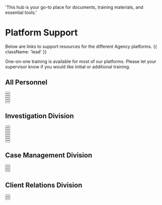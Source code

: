   'This hub is your go-to place for documents, training materials, and essential tools.'

# Platform Support

Below are links to support resources for the different Agency platforms. {{ className: 'lead' }}

<Note>
 One-on-one training is available for most of our platforms. Please let your supervisor know if you would like initial or additional training.
</Note>

## All Personnel

<div className="not-prose">
  <Button
    href="https://support.microsoft.com/en-US"
    variant="text"
    arrow="right"
    children="Microsoft 365"
  />
</div>
<div className="not-prose">
  <Button
    href="https://support.microsoft.com/en-us/teams"
    variant="text"
    arrow="right"
    children="Microsoft Teams"
  />
</div>
<div className="not-prose">
  <Button
    href="https://support.gusto.com"
    variant="text"
    arrow="right"
    children="Gusto Payroll and HR"
  />
</div>
<div className="not-prose">
  <Button
    href="https://business.kayak.com/help"
    variant="text"
    arrow="right"
    children="Kayak Biz+ (Travel Platform)"
  />
</div>
<div className="not-prose">
  <Button
    href="https://help.nordlayer.com"
    variant="text"
    arrow="right"
    children="NordLayer VPN"
  />
</div>
<div className="not-prose">
  <Button
    href="https://support.udemy.com/hc/en-us"
    variant="text"
    arrow="right"
    children="Udemy"
  />
</div>

## Investigation Division

<div className="not-prose">
  <Button
    href="https://support.trackops.com/hc/en-us"
    variant="text"
    arrow="right"
    children="Trackops"
  />
</div>
<div className="not-prose">
  <Button
    href="https://support.trackops.com/hc/en-us/articles/360060560372-Investigator-Quick-Start-Guide"
    variant="text"
    arrow="right"
    children="Trackops (Investigator Quick Start Guide)"
  />
</div>
<div className="not-prose">
  <Button
    href="https://support.trackops.com/hc/en-us/articles/360026699412-Processing-Video-with-Trackops"
    variant="text"
    arrow="right"
    children="Trackops (Video Processing App)"
  />
</div>
<div className="not-prose">
  <Button
    href="ptt-dispatch-guide.pdf"
    variant="text"
    arrow="right"
    children="Verizon PTT+ Dispatch Console"
  />
</div>
<div className="not-prose">
  <Button
    href="https://legal.thomsonreuters.com/en/support/clear"
    variant="text"
    arrow="right"
    children="Clear"
  />
</div>
<div className="not-prose">
  <Button
    href="https://www.tracers.com/contact/"
    variant="text"
    arrow="right"
    children="Tracers"
  />
</div>
<div className="not-prose">
  <Button
    href="https://imvrs.transunion.com/support/contact-us"
    variant="text"
    arrow="right"
    children="DataLink / IMVRS (DMV)"
  />
</div>
<div className="not-prose">
  <Button
    href="https://www.ncasearch.com/frequently-asked-questions.htm"
    variant="text"
    arrow="right"
    children="NCA Search / USPS"
  />
</div>
<div className="not-prose">
  <Button
    href="https://pimeyes.com/en/contact"
    variant="text"
    arrow="right"
    children="PimEyes (Facial Recognition)"
  />
</div>


## Case Management Division

<div className="not-prose">
  <Button
    href="https://support.trackops.com/hc/en-us"
    variant="text"
    arrow="right"
    children="Trackops"
  />
</div>
<div className="not-prose">
  <Button
    href="https://support.airtable.com"
    variant="text"
    arrow="right"
    children="Airtable"
  />
</div>
<div className="not-prose">
  <Button
    href="https://support.docusign.com/s/contactSupport?language=en_US&rsc_301"
    variant="text"
    arrow="right"
    children="DocuSign / PowerForms"
  />
</div>
<div className="not-prose">
  <Button
    href="https://www.lawpay.com/support/"
    variant="text"
    arrow="right"
    children="Lawpay"
  />
</div>

## Client Relations Division

<div className="not-prose">
  <Button
    href="https://knowledge.apollo.io/hc/en-us"
    variant="text"
    arrow="right"
    children="Apollo Sales Intelligence / CRM"
  />
</div>
<div className="not-prose">
  <Button
    href="https://help.calendly.com/hc/en-us"
    variant="text"
    arrow="right"
    children="Calendly"
  />
</div>
<div className="not-prose">
  <Button
    href="https://support.docusign.com/s/contactSupport?language=en_US&rsc_301"
    variant="text"
    arrow="right"
    children="DocuSign / PowerForms"
  />
</div>
